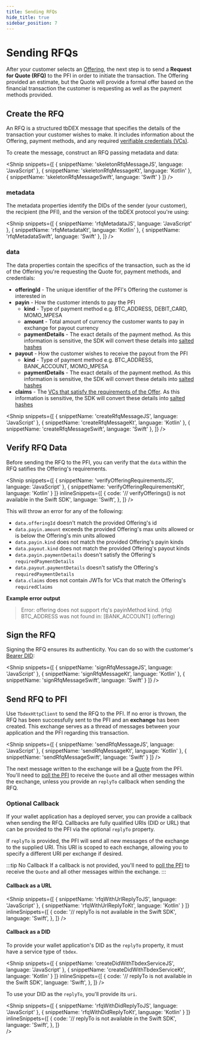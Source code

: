 ```yaml
---
title: Sending RFQs
hide_title: true
sidebar_position: 7
---
```


<LanguageSwitcher languages="JavaScript, Kotlin, Swift" />

# Sending RFQs

After your customer selects an [Offering](/docs/tbdex/pfi/creating-offerings), the next step is to send a **Request for Quote (RFQ)** to the PFI in order to initiate the transaction.
The Offering provided an estimate, but the Quote will provide a formal offer based on the financial transaction the customer is requesting as well as the payment methods provided.

## Create the RFQ
An RFQ is a structured tbDEX message that specifies the details of the transaction your customer wishes to make.
It includes information about the Offering, payment methods, and any required [verifiable credentials (VCs)](/docs/tbdex/wallet/managing-credentials).

To create the message, construct an RFQ passing metadata and data:

<Shnip
  snippets={[
    { snippetName: 'skeletonRfqMessageJS', language: 'JavaScript' },
    { snippetName: 'skeletonRfqMessageKt', language: 'Kotlin' },
    { snippetName: 'skeletonRfqMessageSwift', language: 'Swift' }
  ]}
/>

### metadata
The metadata properties identify the DIDs of the sender (your customer), the recipient (the PFI), and the version of the tbDEX protocol you're using:

<Shnip
  snippets={[
    { snippetName: 'rfqMetadataJS', language: 'JavaScript' },
    { snippetName: 'rfqMetadataKt', language: 'Kotlin' },
    { snippetName: 'rfqMetadataSwift', language: 'Swift' },
  ]}
/>

### data
The data properties contain the specifics of the transaction, such as the id of the Offering you're requesting the Quote for, payment methods, and credentials:

* **offeringId** - The unique identifier of the PFI's Offering the customer is interested in
* **payin** - How the customer intends to pay the PFI
  * **kind** - Type of payment method e.g. BTC_ADDRESS, DEBIT_CARD, MOMO_MPESA
  * **amount** - Total amount of currency the customer wants to pay in exchange for payout currency
  * **paymentDetails** - The exact details of the payment method. As this information is sensitive, the SDK will convert these details into [salted hashes](https://github.com/TBD54566975/tbdex/tree/main/specs/protocol#privatedata-1)
* **payout** - How the customer wishes to receive the payout from the PFI
  * **kind** - Type of payment method e.g. BTC_ADDRESS, BANK_ACCOUNT, MOMO_MPESA
  * **paymentDetails** - The exact details of the payment method. As this information is sensitive, the SDK will convert these details into [salted hashes](https://github.com/TBD54566975/tbdex/tree/main/specs/protocol#privatedata-1)
* **claims** - The [VCs that satisfy the requirements of the Offer](/docs/tbdex/wallet/managing-credentials#select-credentials-that-satisfy-requirements). As this information is sensitive, the SDK will convert these details into [salted hashes](https://github.com/TBD54566975/tbdex/tree/main/specs/protocol#privatedata-1)

<Shnip
  snippets={[
    { snippetName: 'createRfqMessageJS', language: 'JavaScript' },
    { snippetName: 'createRfqMessageKt', language: 'Kotlin' },
    { snippetName: 'createRfqMessageSwift', language: 'Swift' },
  ]}
/>

## Verify RFQ Data
Before sending the RFQ to the PFI, you can verify that the `data` within the RFQ satifies the Offering's requirements.

<Shnip
  snippets={[
    { snippetName: 'verifyOfferingRequirementsJS', language: 'JavaScript' },
    { snippetName: 'verifyOfferingRequirementsKt', language: 'Kotlin' }
  ]}
  inlineSnippets={[
    {
      code: '// verifyOfferings() is not available in the Swift SDK',
      language: 'Swift',
    },
  ]}
/>

This will throw an error for any of the following:
* `data.offeringId` doesn't match the provided Offering's id
* `data.payin.amount` exceeds the provided Offering's max units allowed or is below the Offering's min units allowed
* `data.payin.kind` does not match the provided Offering's payin kinds
* `data.payout.kind` does not match the provided Offering's payout kinds
* `data.payin.paymentDetails` doesn't satisfy the Offering's `requiredPaymentDetails`
* `data.payout.paymentDetails` doesn't satisfy the Offering's `requiredPaymentDetails`
* `data.claims` does not contain JWTs for VCs that match the Offering's `requiredClaims`
 
**Example error output**

> Error: offering does not support rfq's payinMethod kind. (rfq) BTC_ADDRESS was not found in: [BANK_ACCOUNT] (offering)



## Sign the RFQ
Signing the RFQ ensures its authenticity. You can do so with the customer's [Bearer DID](/docs/glossary#bearer-did):

<Shnip
  snippets={[
    { snippetName: 'signRfqMessageJS', language: 'JavaScript' },
    { snippetName: 'signRfqMessageKt', language: 'Kotlin' },
    { snippetName: 'signRfqMessageSwift', language: 'Swift' }
  ]}
/>


## Send RFQ to PFI
Use `TbdexHttpClient` to send the RFQ to the PFI. If no error is thrown, the RFQ has been successfully sent to the PFI and an **exchange** has been created.
This exchange serves as a thread of messages between your application and the PFI regarding this transaction.

<Shnip
  snippets={[
    { snippetName: 'sendRfqMessageJS', language: 'JavaScript' },
    { snippetName: 'sendRfqMessageKt', language: 'Kotlin' },
    { snippetName: 'sendRfqMessageSwift', language: 'Swift' }
  ]}
/>

The next message written to the exchange will be a [Quote](/docs/tbdex/wallet/receive-quote) from the PFI.
You'll need to [poll the PFI](/docs/tbdex/wallet/receive-quote#polling-for-quote) to receive the `Quote` and all other messages within the exchange, unless you provide an `replyTo` callback when sending the RFQ.

### Optional Callback
If your wallet application has a deployed server, you can provide a callback when sending the RFQ.
Callbacks are fully qualified URIs (DID or URL) that can be provided to the PFI via the optional `replyTo` property.

If `replyTo` is provided, the PFI will send all new messages of the exchange to the supplied URI. 
This URI is scoped to each exchange, allowing you to specify a different URI per exchange if desired. 

:::tip No Callback
If a callback is not provided, you'll need to [poll the PFI](/docs/tbdex/wallet/receive-quote#polling-for-quote) to receive the `Quote` and all other messages within the exchange.
:::

#### Callback as a URL

<Shnip
  snippets={[
    { snippetName: 'rfqWithUrlReplyToJS', language: 'JavaScript' },
    { snippetName: 'rfqWithUrlReplyToKt', language: 'Kotlin' }
  ]}
  inlineSnippets={[
    {
      code: '// replyTo is not available in the Swift SDK',
      language: 'Swift',
    },
  ]}
/>

#### Callback as a DID

To provide your wallet application's DID as the `replyTo` property, it must have a service type of `tbdex`.

<Shnip
  snippets={[
    { snippetName: 'createDidWithTbdexServiceJS', language: 'JavaScript' },
    { snippetName: 'createDidWithTbdexServiceKt', language: 'Kotlin' }
  ]}
  inlineSnippets={[
    {
      code: '// replyTo is not available in the Swift SDK',
      language: 'Swift',
    },
  ]}
/>

To use your DID as the `replyTo`, you'll provide its `uri`.

<Shnip
  snippets={[
    { snippetName: 'rfqWithDidReplyToJS', language: 'JavaScript' },
    { snippetName: 'rfqWithDidReplyToKt', language: 'Kotlin' }
  ]}
  inlineSnippets={[
    {
      code: '// replyTo is not available in the Swift SDK',
      language: 'Swift',
    },
  ]}  
/>



